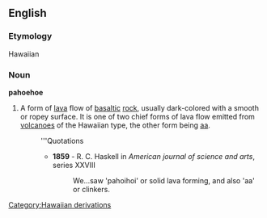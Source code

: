 ==English==
===Etymology===
Hawaiian

===Noun===
'''pahoehoe'''

# A form of [[lava]] flow of [[basaltic]] [[rock]], usually dark-colored with a smooth or ropey surface. It is one of two chief forms of lava flow emitted from [[volcano]]es of the Hawaiian type, the other form being [[aa]].
#: '''Quotations
#:* '''1859''' - R. C. Haskell in ''American journal of science and arts'', series XXVIII
#:*: We...saw 'pahoihoi' or solid lava forming, and also 'aa' or clinkers.

[[Category:Hawaiian derivations]]